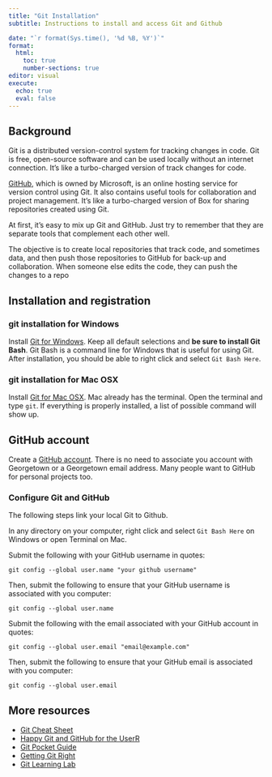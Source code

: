 ```yaml
---
title: "Git Installation"
subtitle: Instructions to install and access Git and Github

date: "`r format(Sys.time(), '%d %B, %Y')`"
format:
  html:
    toc: true
    number-sections: true
editor: visual
execute:
  echo: true
  eval: false
---
```


## Background

Git is a distributed version-control system for tracking changes in code. Git is free, open-source software and can be used locally without an internet connection. It's like a turbo-charged version of track changes for code.

[GitHub](https://github.com/), which is owned by Microsoft, is an online hosting service for version control using Git. It also contains useful tools for collaboration and project management. It's like a turbo-charged version of Box for sharing repositories created using Git.

At first, it's easy to mix up Git and GitHub. Just try to remember that they are separate tools that complement each other well.

The objective is to create local repositories that track code, and sometimes data, and then push those repositories to GitHub for back-up and collaboration. When someone else edits the code, they can push the changes to a repo

## Installation and registration

### git installation for Windows

Install [Git for Windows](https://git-scm.com/downloads). Keep all default selections and **be sure to install Git Bash**. Git Bash is a command line for Windows that is useful for using Git. After installation, you should be able to right click and select `Git Bash Here`.

### git installation for Mac OSX

Install [Git for Mac OSX](https://git-scm.com/downloads). Mac already has the terminal. Open the terminal and type `git`. If everything is properly installed, a list of possible command will show up.

## GitHub account

Create a [GitHub account](https://github.com/). There is no need to associate you account with Georgetown or a Georgetown email address. Many people want to GitHub for personal projects too.

### Configure Git and GitHub

The following steps link your local Git to Github.

In any directory on your computer, right click and select `Git Bash Here` on Windows or open Terminal on Mac.

Submit the following with your GitHub username in quotes:

`git config --global user.name "your github username"`

Then, submit the following to ensure that your GitHub username is associated with you computer:

`git config --global user.name`

Submit the following with the email associated with your GitHub account in quotes:

`git config --global user.email "email@example.com"`

Then, submit the following to ensure that your GitHub email is associated with you computer:

`git config --global user.email`

## More resources

-   [Git Cheat Sheet](https://education.github.com/git-cheat-sheet-education.pdf)
-   [Happy Git and GitHub for the UserR](https://happygitwithr.com/)
-   [Git Pocket Guide](https://www.amazon.com/Git-Pocket-Guide-Working-Introduction/dp/1449325866)
-   [Getting Git Right](https://www.atlassian.com/git)
-   [Git Learning Lab](https://lab.github.com/)
